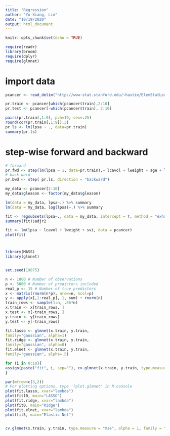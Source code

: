 ```yaml
---
title: "Regression"
author: "Yu-Xiang, Lin"
date: "10/19/2020"
output: html_document
---
```


```r
knitr::opts_chunk$set(echo = TRUE)
```

```r
require(readr)
library(broom)
require(dplyr)
require(glmnet)
```
# import data
```r
pcancer <- read_delim("http://www-stat.stanford.edu/~hastie/ElemStatLearn/datasets/prostate.data", "\t", escape_double = FALSE, trim_ws = TRUE)
```

```r
pr.train <- pcancer[which(pcancer$train),2:10]
pr.test <- pcancer[-which(pcancer$train), 2:10]

pairs(pr.train[,1:9], pch=19, cex=.25)
round(cor(pr.train[,1:9]),3)
pr.ls <- lm(lpsa ~ ., data=pr.train)
summary(pr.ls)
```

# step-wise forward and backward
```r
# forward
pr.fwd <- step(lm(lpsa ~ 1, data=pr.train),~ lcavol + lweight + age + lbph + svi + lcp + gleason + pgg45,data=pr.train, direction="forward")
# back ward
pr.bwd <- step( pr.ls, direction = "backward")
```

```r
my_data <- pcancer[2:10]
my_data$gleason <- factor(my_data$gleason)

lm(data = my_data, lpsa~.) %>% summary
lm(data = my_data, log(lpsa)~.) %>% summary

fit <- regsubsets(lpsa~., data = my_data, intercept = T, method = "exhaustive") 
summary(fit)$adjr2

fit <- lm(lpsa ~ lcavol + lweight + svi, data = pcancer) 
plot(fit)
```
# 
```r
library(MASS)
library(glmnet)


set.seed(19875)

n <- 1000 # Number of observations
p <- 5000 # Number of predictors included
real_p <- 15 # Number of true predictors
x <- matrix(rnorm(n*p), nrow=n, ncol=p)
y <- apply(x[,1:real_p], 1, sum) + rnorm(n)
train_rows <- sample(1:n, .66*n)
x.train <- x[train_rows, ]
x.test <- x[-train_rows, ]
y.train <- y[train_rows]
y.test <- y[-train_rows]

fit.lasso <- glmnet(x.train, y.train,
family="gaussian", alpha=1)
fit.ridge <- glmnet(x.train, y.train,
family="gaussian", alpha=0)
fit.elnet <- glmnet(x.train, y.train,
family="gaussian", alpha=.5)

for (i in 0:10){
assign(paste("fit", i, sep=""), cv.glmnet(x.train, y.train, type.measure="mse", alpha=i/10,family="gaussian"))
}

par(mfrow=c(3,2))
# For plotting options, type '?plot.glmnet' in R console 
plot(fit.lasso, xvar="lambda")
plot(fit10, main="LASSO")
plot(fit.ridge, xvar="lambda") 
plot(fit0, main="Ridge")
plot(fit.elnet, xvar="lambda") 
plot(fit5, main="Elastic Net")


cv.glmnet(x.train, y.train, type.measure = "mse", alpha = 1, family = "gaussian")

```

